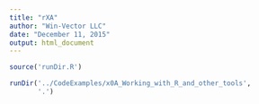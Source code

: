 ```yaml
---
title: "rXA"
author: "Win-Vector LLC"
date: "December 11, 2015"
output: html_document
---
```


```r
source('runDir.R')
```

```r
runDir('../CodeExamples/x0A_Working_with_R_and_other_tools',
       '.')
```
